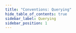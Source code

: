 ```yaml
---
title: "Conventions: Querying"
hide_table_of_contents: true
sidebar_label: Querying
sidebar_position: 1
---
```





<LanguageSwitcher supportedLanguages={supportedLanguages} />

<LanguageContent language="csharp">
   <QueryingCsharp />
</LanguageContent>

<LanguageContent language="java">
   <QueryingJava />
</LanguageContent>


<!---
### Conventions
- [Conventions](../../client-api/configuration/conventions)
- [Serialization](../../client-api/configuration/serialization)
- [Load Balance &amp; Failover](../../client-api/configuration/load-balance-and-failover)

### Document Identifiers
- [Working with Document Identifiers](../../client-api/document-identifiers/working-with-document-identifiers)
- [Global ID Generation Conventions](../../client-api/configuration/identifier-generation/global)
- [Type-specific ID Generation Conventions](../../client-api/configuration/identifier-generation/type-specific)

### Document Store
- [What is a Document Store](../../client-api/what-is-a-document-store)


-->